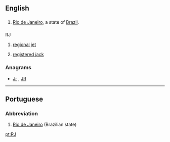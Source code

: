 ==English==

==={{abbreviation-old|en}}===
{{head|en}}

# [[Rio de Janeiro]], a state of [[Brazil]].

==={{initialism-old|en}}===
; RJ

# {{context|aviation|lang=en}} [[regional jet]]
# {{context|telecommunication|lang=en}} [[registered jack]]

===Anagrams===
* [[Jr#English|Jr]] , [[JR#English|JR]]

----

==Portuguese==

===Abbreviation===
{{head|pt|abbreviation}}

# [[Rio de Janeiro]] (Brazilian state)

[[pt:RJ]]